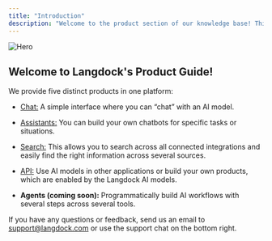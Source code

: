 ```yaml
---
title: "Introduction"
description: "Welcome to the product section of our knowledge base! This section is aimed at users of our platform and is designed to provide you with an in-depth understanding of each of our products."
---
```


![Hero](/images/header_mar24.png)

## Welcome to Langdock's Product Guide!

We provide five distinct products in one platform:

* [Chat:](/product/chat/plain-model) A simple interface where you can “chat” with an AI model.

* [Assistants:](/product/assistants/introduction) You can build your own chatbots for specific tasks or situations.

* [Search:](/product/search/introduction) This allows you to search across all connected integrations and easily find the right information across several sources.

* [API:](/product/api) Use AI models in other applications or build your own products, which are enabled by the Langdock AI models.

* **Agents (coming soon):** Programmatically build AI workflows with several steps across several tools.

If you have any questions or feedback, send us an email to [support@langdock.com](mailto:support@langdock.com) or use the support chat on the bottom right.